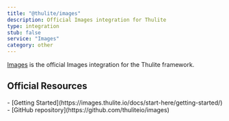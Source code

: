 ```yaml
---
title: "@thulite/images"
description: Official Images integration for Thulite
type: integration
stub: false
service: "Images"
category: other
---
```


[Images](https://images.thulite.io/) is the official Images integration for the Thulite framework.

## Official Resources

<List emoji="books">
- [Getting Started](https://images.thulite.io/docs/start-here/getting-started/)
- [GitHub repository](https://github.com/thuliteio/images)
</List>
